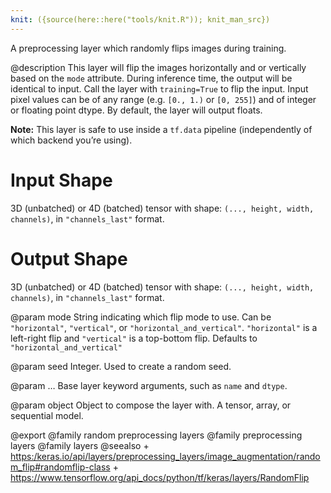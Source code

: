 ```yaml
---
knit: ({source(here::here("tools/knit.R")); knit_man_src})
---
```

A preprocessing layer which randomly flips images during training.

@description
This layer will flip the images horizontally and or vertically based on the
`mode` attribute. During inference time, the output will be identical to
input. Call the layer with `training=True` to flip the input.
Input pixel values can be of any range (e.g. `[0., 1.)` or `[0, 255]`) and
of integer or floating point dtype.
By default, the layer will output floats.

**Note:** This layer is safe to use inside a `tf.data` pipeline
(independently of which backend you're using).

# Input Shape
3D (unbatched) or 4D (batched) tensor with shape:
`(..., height, width, channels)`, in `"channels_last"` format.

# Output Shape
3D (unbatched) or 4D (batched) tensor with shape:
`(..., height, width, channels)`, in `"channels_last"` format.

@param mode
String indicating which flip mode to use. Can be `"horizontal"`,
`"vertical"`, or `"horizontal_and_vertical"`. `"horizontal"` is a
left-right flip and `"vertical"` is a top-bottom flip. Defaults to
`"horizontal_and_vertical"`

@param seed
Integer. Used to create a random seed.

@param ...
Base layer keyword arguments, such as
`name` and `dtype`.

@param object
Object to compose the layer with. A tensor, array, or sequential model.

@export
@family random preprocessing layers
@family preprocessing layers
@family layers
@seealso
+ <https:/keras.io/api/layers/preprocessing_layers/image_augmentation/random_flip#randomflip-class>
+ <https://www.tensorflow.org/api_docs/python/tf/keras/layers/RandomFlip>
